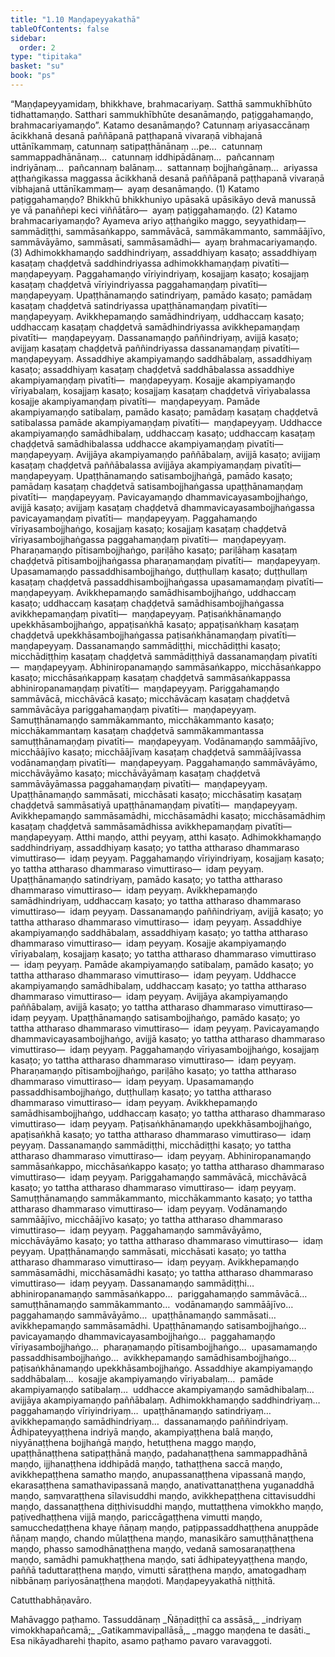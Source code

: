 ```yaml
---
title: "1.10 Maṇḍapeyyakathā"
tableOfContents: false
sidebar:
  order: 2
type: "tipitaka"
basket: "su"
book: "ps"
---
```



<DynamicBreadcrumb />

<Division number="238" book="ps" bookNo="26" page="277">

<Paragraph number="1307" book="ps">
“Maṇḍapeyyamidaṃ, bhikkhave, brahmacariyaṃ. Satthā sammukhībhūto tidhattamaṇḍo. Satthari sammukhībhūte desanāmaṇḍo, paṭiggahamaṇḍo, brahmacariyamaṇḍo”.
</Paragraph>

<Paragraph number="1308" book="ps">
Katamo <Emphasis>desanāmaṇḍo?</Emphasis> Catunnaṃ ariyasaccānaṃ ācikkhanā desanā paññāpanā paṭṭhapanā vivaraṇā vibhajanā uttānīkammaṃ, catunnaṃ satipaṭṭhānānaṃ …pe…  catunnaṃ sammappadhānānaṃ…  catunnaṃ iddhipādānaṃ…  pañcannaṃ indriyānaṃ…  pañcannaṃ balānaṃ…  sattannaṃ bojjhaṅgānaṃ…  ariyassa aṭṭhaṅgikassa maggassa ācikkhanā desanā paññāpanā paṭṭhapanā vivaraṇā vibhajanā uttānīkammaṃ—  ayaṃ desanāmaṇḍo. (1)
</Paragraph>

<Paragraph number="1309" book="ps">
Katamo <Emphasis>paṭiggahamaṇḍo?</Emphasis> Bhikkhū bhikkhuniyo upāsakā upāsikāyo devā manussā ye vā panaññepi keci viññātāro—  ayaṃ paṭiggahamaṇḍo. (2)
</Paragraph>

<Paragraph number="1310" book="ps">
Katamo <Emphasis>brahmacariyamaṇḍo?</Emphasis> Ayameva ariyo aṭṭhaṅgiko maggo, seyyathidaṃ—  sammādiṭṭhi, sammāsaṅkappo, sammāvācā, sammākammanto, sammāājīvo, sammāvāyāmo, sammāsati, sammāsamādhi—  ayaṃ brahmacariyamaṇḍo. (3)
</Paragraph>

</Division>
<Division number="239" book="ps" bookNo="26" page="278">

<Paragraph number="1311" book="ps">
Adhimokkhamaṇḍo saddhindriyaṃ, assaddhiyaṃ kasaṭo; assaddhiyaṃ kasaṭaṃ chaḍḍetvā saddhindriyassa adhimokkhamaṇḍaṃ pivatīti—  maṇḍapeyyaṃ. Paggahamaṇḍo vīriyindriyaṃ, kosajjaṃ kasaṭo; kosajjaṃ kasaṭaṃ chaḍḍetvā vīriyindriyassa paggahamaṇḍaṃ pivatīti—  maṇḍapeyyaṃ. Upaṭṭhānamaṇḍo satindriyaṃ, pamādo kasaṭo; pamādaṃ kasaṭaṃ chaḍḍetvā satindriyassa upaṭṭhānamaṇḍaṃ pivatīti—  maṇḍapeyyaṃ. Avikkhepamaṇḍo samādhindriyaṃ, uddhaccaṃ kasaṭo; uddhaccaṃ kasaṭaṃ chaḍḍetvā samādhindriyassa avikkhepamaṇḍaṃ pivatīti—  maṇḍapeyyaṃ. Dassanamaṇḍo paññindriyaṃ, avijjā kasaṭo; avijjaṃ kasaṭaṃ chaḍḍetvā paññindriyassa dassanamaṇḍaṃ pivatīti—  maṇḍapeyyaṃ.
</Paragraph>

<Paragraph number="1312" book="ps">
Assaddhiye akampiyamaṇḍo saddhābalaṃ, assaddhiyaṃ kasaṭo; assaddhiyaṃ kasaṭaṃ chaḍḍetvā saddhābalassa assaddhiye akampiyamaṇḍaṃ pivatīti—  maṇḍapeyyaṃ. Kosajje akampiyamaṇḍo vīriyabalaṃ, kosajjaṃ kasaṭo; kosajjaṃ kasaṭaṃ chaḍḍetvā vīriyabalassa kosajje akampiyamaṇḍaṃ pivatīti—  maṇḍapeyyaṃ. Pamāde akampiyamaṇḍo satibalaṃ, pamādo kasaṭo; pamādaṃ kasaṭaṃ chaḍḍetvā satibalassa pamāde akampiyamaṇḍaṃ pivatīti—  maṇḍapeyyaṃ. Uddhacce akampiyamaṇḍo samādhibalaṃ, uddhaccaṃ kasaṭo; uddhaccaṃ kasaṭaṃ chaḍḍetvā samādhibalassa uddhacce akampiyamaṇḍaṃ pivatīti—  maṇḍapeyyaṃ. Avijjāya akampiyamaṇḍo paññābalaṃ, avijjā kasaṭo; avijjaṃ kasaṭaṃ chaḍḍetvā paññābalassa avijjāya akampiyamaṇḍaṃ pivatīti—  maṇḍapeyyaṃ.
</Paragraph>

<Paragraph number="1313" book="ps">
Upaṭṭhānamaṇḍo satisambojjhaṅgā, pamādo kasaṭo; pamādaṃ kasaṭaṃ chaḍḍetvā satisambojjhaṅgassa upaṭṭhānamaṇḍaṃ pivatīti—  maṇḍapeyyaṃ. Pavicayamaṇḍo dhammavicayasambojjhaṅgo, avijjā kasaṭo; avijjaṃ kasaṭaṃ chaḍḍetvā dhammavicayasambojjhaṅgassa pavicayamaṇḍaṃ pivatīti—  maṇḍapeyyaṃ. Paggahamaṇḍo vīriyasambojjhaṅgo, kosajjaṃ kasaṭo; kosajjaṃ kasaṭaṃ chaḍḍetvā vīriyasambojjhaṅgassa paggahamaṇḍaṃ pivatīti—  maṇḍapeyyaṃ. Pharaṇamaṇḍo pītisambojjhaṅgo, pariḷāho kasaṭo; pariḷāhaṃ kasaṭaṃ chaḍḍetvā pītisambojjhaṅgassa pharaṇamaṇḍaṃ pivatīti—  maṇḍapeyyaṃ. Upasamamaṇḍo passaddhisambojjhaṅgo, duṭṭhullaṃ kasaṭo; duṭṭhullaṃ kasaṭaṃ chaḍḍetvā passaddhisambojjhaṅgassa upasamamaṇḍaṃ pivatīti—  maṇḍapeyyaṃ. Avikkhepamaṇḍo samādhisambojjhaṅgo, uddhaccaṃ kasaṭo; uddhaccaṃ kasaṭaṃ chaḍḍetvā samādhisambojjhaṅgassa avikkhepamaṇḍaṃ pivatīti—  maṇḍapeyyaṃ. Paṭisaṅkhānamaṇḍo upekkhāsambojjhaṅgo, appaṭisaṅkhā kasaṭo; appaṭisaṅkhaṃ kasaṭaṃ chaḍḍetvā upekkhāsambojjhaṅgassa paṭisaṅkhānamaṇḍaṃ pivatīti—  maṇḍapeyyaṃ.
</Paragraph>

<Paragraph number="1314" book="ps">
Dassanamaṇḍo sammādiṭṭhi, micchādiṭṭhi kasaṭo; micchādiṭṭhiṃ kasaṭaṃ chaḍḍetvā sammādiṭṭhiyā dassanamaṇḍaṃ pivatīti—  maṇḍapeyyaṃ. Abhiniropanamaṇḍo sammāsaṅkappo, micchāsaṅkappo kasaṭo; micchāsaṅkappaṃ kasaṭaṃ chaḍḍetvā sammāsaṅkappassa abhiniropanamaṇḍaṃ pivatīti—  maṇḍapeyyaṃ. Pariggahamaṇḍo sammāvācā, micchāvācā kasaṭo; micchāvācaṃ kasaṭaṃ chaḍḍetvā sammāvācāya pariggahamaṇḍaṃ pivatīti—  maṇḍapeyyaṃ. Samuṭṭhānamaṇḍo sammākammanto, micchākammanto kasaṭo; micchākammantaṃ kasaṭaṃ chaḍḍetvā sammākammantassa samuṭṭhānamaṇḍaṃ pivatīti—  maṇḍapeyyaṃ. Vodānamaṇḍo sammāājīvo, micchāājīvo kasaṭo; micchāājīvaṃ kasaṭaṃ chaḍḍetvā sammāājīvassa vodānamaṇḍaṃ pivatīti—  maṇḍapeyyaṃ. Paggahamaṇḍo sammāvāyāmo, micchāvāyāmo kasaṭo; micchāvāyāmaṃ kasaṭaṃ chaḍḍetvā sammāvāyāmassa paggahamaṇḍaṃ pivatīti—  maṇḍapeyyaṃ. Upaṭṭhānamaṇḍo sammāsati, micchāsati kasaṭo; micchāsatiṃ kasaṭaṃ chaḍḍetvā sammāsatiyā upaṭṭhānamaṇḍaṃ pivatīti—  maṇḍapeyyaṃ. Avikkhepamaṇḍo sammāsamādhi, micchāsamādhi kasaṭo; micchāsamādhiṃ kasaṭaṃ chaḍḍetvā sammāsamādhissa avikkhepamaṇḍaṃ pivatīti—  maṇḍapeyyaṃ.
</Paragraph>

</Division>
<Division number="240" book="ps" bookNo="26" page="279">

<Paragraph number="1315" book="ps">
Atthi maṇḍo, atthi peyyaṃ, atthi kasaṭo. Adhimokkhamaṇḍo saddhindriyaṃ, assaddhiyaṃ kasaṭo; yo tattha attharaso dhammaraso vimuttiraso—  idaṃ peyyaṃ. Paggahamaṇḍo vīriyindriyaṃ, kosajjaṃ kasaṭo; yo tattha attharaso dhammaraso vimuttiraso—  idaṃ peyyaṃ. Upaṭṭhānamaṇḍo satindriyaṃ, pamādo kasaṭo; yo tattha attharaso dhammaraso vimuttiraso—  idaṃ peyyaṃ. Avikkhepamaṇḍo samādhindriyaṃ, uddhaccaṃ kasaṭo; yo tattha attharaso dhammaraso vimuttiraso—  idaṃ peyyaṃ. Dassanamaṇḍo paññindriyaṃ, avijjā kasaṭo; yo tattha attharaso dhammaraso vimuttiraso—  idaṃ peyyaṃ.
</Paragraph>

<Paragraph number="1316" book="ps">
Assaddhiye akampiyamaṇḍo saddhābalaṃ, assaddhiyaṃ kasaṭo; yo tattha attharaso dhammaraso vimuttiraso—  idaṃ peyyaṃ. Kosajje akampiyamaṇḍo vīriyabalaṃ, kosajjaṃ kasaṭo; yo tattha attharaso dhammaraso vimuttiraso—  idaṃ peyyaṃ. Pamāde akampiyamaṇḍo satibalaṃ, pamādo kasaṭo; yo tattha attharaso dhammaraso vimuttiraso—  idaṃ peyyaṃ. Uddhacce akampiyamaṇḍo samādhibalaṃ, uddhaccaṃ kasaṭo; yo tattha attharaso dhammaraso vimuttiraso—  idaṃ peyyaṃ. Avijjāya akampiyamaṇḍo paññābalaṃ, avijjā kasaṭo; yo tattha attharaso dhammaraso vimuttiraso—  idaṃ peyyaṃ.
</Paragraph>

<Paragraph number="1317" book="ps">
Upaṭṭhānamaṇḍo satisambojjhaṅgo, pamādo kasaṭo; yo tattha attharaso dhammaraso vimuttiraso—  idaṃ peyyaṃ. Pavicayamaṇḍo dhammavicayasambojjhaṅgo, avijjā kasaṭo; yo tattha attharaso dhammaraso vimuttiraso—  idaṃ peyyaṃ. Paggahamaṇḍo vīriyasambojjhaṅgo, kosajjaṃ kasaṭo; yo tattha attharaso dhammaraso vimuttiraso—  idaṃ peyyaṃ. Pharaṇamaṇḍo pītisambojjhaṅgo, pariḷāho kasaṭo; yo tattha attharaso dhammaraso vimuttiraso—  idaṃ peyyaṃ. Upasamamaṇḍo passaddhisambojjhaṅgo, duṭṭhullaṃ kasaṭo; yo tattha attharaso dhammaraso vimuttiraso—  idaṃ peyyaṃ. Avikkhepamaṇḍo samādhisambojjhaṅgo, uddhaccaṃ kasaṭo; yo tattha attharaso dhammaraso vimuttiraso—  idaṃ peyyaṃ. Paṭisaṅkhānamaṇḍo upekkhāsambojjhaṅgo, apaṭisaṅkhā kasaṭo; yo tattha attharaso dhammaraso vimuttiraso—  idaṃ peyyaṃ.
</Paragraph>

<Paragraph number="1318" book="ps">
Dassanamaṇḍo sammādiṭṭhi, micchādiṭṭhi kasaṭo; yo tattha attharaso dhammaraso vimuttiraso—  idaṃ peyyaṃ. Abhiniropanamaṇḍo sammāsaṅkappo, micchāsaṅkappo kasaṭo; yo tattha attharaso dhammaraso vimuttiraso—  idaṃ peyyaṃ. Pariggahamaṇḍo sammāvācā, micchāvācā kasaṭo; yo tattha attharaso dhammaraso vimuttiraso—  idaṃ peyyaṃ. Samuṭṭhānamaṇḍo sammākammanto, micchākammanto kasaṭo; yo tattha attharaso dhammaraso vimuttiraso—  idaṃ peyyaṃ. Vodānamaṇḍo sammāājīvo, micchāājīvo kasaṭo; yo tattha attharaso dhammaraso vimuttiraso—  idaṃ peyyaṃ. Paggahamaṇḍo sammāvāyāmo, micchāvāyāmo kasaṭo; yo tattha attharaso dhammaraso vimuttiraso—  idaṃ peyyaṃ. Upaṭṭhānamaṇḍo sammāsati, micchāsati kasaṭo; yo tattha attharaso dhammaraso vimuttiraso—  idaṃ peyyaṃ. Avikkhepamaṇḍo sammāsamādhi, micchāsamādhi kasaṭo; yo tattha attharaso dhammaraso vimuttiraso—  idaṃ peyyaṃ.
</Paragraph>

<Paragraph number="1319" book="ps">
Dassanamaṇḍo sammādiṭṭhi…  abhiniropanamaṇḍo sammāsaṅkappo…  pariggahamaṇḍo sammāvācā…  samuṭṭhānamaṇḍo sammākammanto…  vodānamaṇḍo sammāājīvo…  paggahamaṇḍo sammāvāyāmo…  upaṭṭhānamaṇḍo sammāsati…  avikkhepamaṇḍo sammāsamādhi.
</Paragraph>

<Paragraph number="1320" book="ps">
Upaṭṭhānamaṇḍo satisambojjhaṅgo…  pavicayamaṇḍo dhammavicayasambojjhaṅgo…  paggahamaṇḍo vīriyasambojjhaṅgo…  pharaṇamaṇḍo pītisambojjhaṅgo…  upasamamaṇḍo passaddhisambojjhaṅgo…  avikkhepamaṇḍo samādhisambojjhaṅgo…  paṭisaṅkhānamaṇḍo upekkhāsambojjhaṅgo.
</Paragraph>

<Paragraph number="1321" book="ps">
Assaddhiye akampiyamaṇḍo saddhābalaṃ…  kosajje akampiyamaṇḍo vīriyabalaṃ…  pamāde akampiyamaṇḍo satibalaṃ…  uddhacce akampiyamaṇḍo samādhibalaṃ…  avijjāya akampiyamaṇḍo paññābalaṃ.
</Paragraph>

<Paragraph number="1322" book="ps">
Adhimokkhamaṇḍo saddhindriyaṃ…  paggahamaṇḍo vīriyindriyaṃ…  upaṭṭhānamaṇḍo satindriyaṃ…  avikkhepamaṇḍo samādhindriyaṃ…  dassanamaṇḍo paññindriyaṃ.
</Paragraph>

<Paragraph number="1323" book="ps">
Ādhipateyyaṭṭhena indriyā maṇḍo, akampiyaṭṭhena balā maṇḍo, niyyānaṭṭhena bojjhaṅgā maṇḍo, hetuṭṭhena maggo maṇḍo, upaṭṭhānaṭṭhena satipaṭṭhānā maṇḍo, padahanaṭṭhena sammappadhānā maṇḍo, ijjhanaṭṭhena iddhipādā maṇḍo, tathaṭṭhena saccā maṇḍo, avikkhepaṭṭhena samatho maṇḍo, anupassanaṭṭhena vipassanā maṇḍo, ekarasaṭṭhena samathavipassanā maṇḍo, anativattanaṭṭhena yuganaddhā maṇḍo, saṃvaraṭṭhena sīlavisuddhi maṇḍo, avikkhepaṭṭhena cittavisuddhi maṇḍo, dassanaṭṭhena diṭṭhivisuddhi maṇḍo, muttaṭṭhena vimokkho maṇḍo, paṭivedhaṭṭhena vijjā maṇḍo, pariccāgaṭṭhena vimutti maṇḍo, samucchedaṭṭhena khaye ñāṇaṃ maṇḍo, paṭippassaddhaṭṭhena anuppāde ñāṇaṃ maṇḍo, chando mūlaṭṭhena maṇḍo, manasikāro samuṭṭhānaṭṭhena maṇḍo, phasso samodhānaṭṭhena maṇḍo, vedanā samosaraṇaṭṭhena maṇḍo, samādhi pamukhaṭṭhena maṇḍo, sati ādhipateyyaṭṭhena maṇḍo, paññā taduttaraṭṭhena maṇḍo, vimutti sāraṭṭhena maṇḍo, amatogadhaṃ nibbānaṃ pariyosānaṭṭhena maṇḍoti.

</Paragraph>
</Division>

<Paragraph number="1324" type="center" book="ps">
Maṇḍapeyyakathā niṭṭhitā.

  
Catutthabhāṇavāro.



</Paragraph>

<Paragraph number="1325" type="center" book="ps">
Mahāvaggo paṭhamo.



</Paragraph>

<Paragraph number="1326" type="center" book="ps">
Tassuddānaṃ


</Paragraph>

<Paragraph number="1327" type="verses" book="ps">
_Ñāṇadiṭṭhī ca assāsā,_  
_indriyaṃ vimokkhapañcamā;_  
_Gatikammavipallāsā,_  
_maggo maṇḍena te dasāti._  

</Paragraph>

<Paragraph number="1328" type="center" book="ps">
Esa nikāyadharehi ṭhapito, asamo paṭhamo pavaro varavaggoti.
</Paragraph>